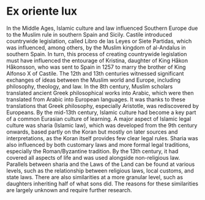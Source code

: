 # Ex oriente lux

In the Middle Ages, Islamic culture and law influenced Southern Europe due to the Muslim rule in southern Spain and Sicily. Castile introduced countrywide legislation, called Libro de las Leyes or Siete Partidas, which was influenced, among others, by the Muslim kingdom of al-Andalus in southern Spain. In turn, this process of creating countrywide legislation must have influenced the entourage of Kristina, daughter of King Håkon Håkonsson, who was sent to Spain in 1257 to marry the brother of King Alfonso X of Castile. The 12th and 13th centuries witnessed significant exchanges of ideas between the Muslim world and Europe, including philosophy, theology, and law. In the 8th century, Muslim scholars translated ancient Greek philosophical works into Arabic, which were then translated from Arabic into European languages. It was thanks to these translations that Greek philosophy, especially Aristotle, was rediscovered by Europeans. By the mid-13th century, Islamic culture had become a key part of a common Eurasian culture of learning. A major aspect of Islamic legal culture was sharia (Islamic law), which was developed from the 9th century onwards, based partly on the Koran but mostly on later sources and interpretations, as the Koran itself provides few clear legal rules. Sharia was also influenced by both customary laws and more formal legal traditions, especially the Roman/Byzantine tradition. By the 13th century, it had covered all aspects of life and was used alongside non-religious law. Parallels between sharia and the Laws of the Land can be found at various levels, such as the relationship between religious laws, local customs, and state laws. There are also similarities at a more granular level, such as daughters inheriting half of what sons did. The reasons for these similarities are largely unknown and require further research.

